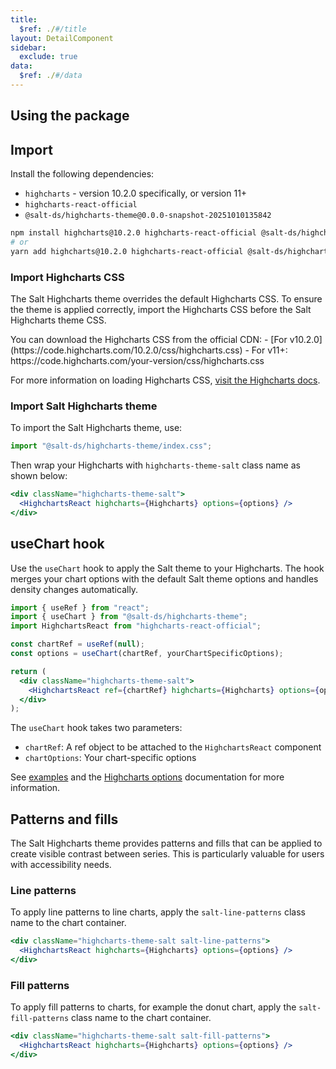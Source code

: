 ```yaml
---
title:
  $ref: ./#/title
layout: DetailComponent
sidebar:
  exclude: true
data:
  $ref: ./#/data
---
```


## Using the package

## Import

Install the following dependencies:

- `highcharts` - version 10.2.0 specifically, or version 11+
- `highcharts-react-official`
- `@salt-ds/highcharts-theme@0.0.0-snapshot-20251010135842`

```bash
npm install highcharts@10.2.0 highcharts-react-official @salt-ds/highcharts-theme@0.0.0-snapshot-20251010135842
# or
yarn add highcharts@10.2.0 highcharts-react-official @salt-ds/highcharts-theme@0.0.0-snapshot-20251010135842
```

### Import Highcharts CSS

The Salt Highcharts theme overrides the default Highcharts CSS. To ensure the theme is applied correctly, import the Highcharts CSS before the Salt Highcharts theme CSS.

<Callout title="Note">
  You can download the Highcharts CSS from the official CDN:
  - [For v10.2.0](https://code.highcharts.com/10.2.0/css/highcharts.css)
  - For v11+: https://code.highcharts.com/your-version/css/highcharts.css

For more information on loading Highcharts CSS, [visit the Highcharts docs](https://www.highcharts.com/docs/chart-design-and-style/style-by-css).

</Callout>

### Import Salt Highcharts theme

To import the Salt Highcharts theme, use:

```js
import "@salt-ds/highcharts-theme/index.css";
```

Then wrap your Highcharts with `highcharts-theme-salt` class name as shown below:

```jsx
<div className="highcharts-theme-salt">
  <HighchartsReact highcharts={Highcharts} options={options} />
</div>
```

## useChart hook

Use the `useChart` hook to apply the Salt theme to your Highcharts. The hook merges your chart options with the default Salt theme options and handles density changes automatically.

```jsx
import { useRef } from "react";
import { useChart } from "@salt-ds/highcharts-theme";
import HighchartsReact from "highcharts-react-official";

const chartRef = useRef(null);
const options = useChart(chartRef, yourChartSpecificOptions);

return (
  <div className="highcharts-theme-salt">
    <HighchartsReact ref={chartRef} highcharts={Highcharts} options={options} />
  </div>
);
```

The `useChart` hook takes two parameters:

- `chartRef`: A ref object to be attached to the `HighchartsReact` component
- `chartOptions`: Your chart-specific options

See [examples](./examples) and the [Highcharts options](https://www.highcharts.com/docs/getting-started/how-to-set-options) documentation for more information.

## Patterns and fills

The Salt Highcharts theme provides patterns and fills that can be applied to create visible contrast between series. This is particularly valuable for users with accessibility needs.

### Line patterns

To apply line patterns to line charts, apply the `salt-line-patterns` class name to the chart container.

```jsx
<div className="highcharts-theme-salt salt-line-patterns">
  <HighchartsReact highcharts={Highcharts} options={options} />
</div>
```

### Fill patterns

To apply fill patterns to charts, for example the donut chart, apply the `salt-fill-patterns` class name to the chart container.

```jsx
<div className="highcharts-theme-salt salt-fill-patterns">
  <HighchartsReact highcharts={Highcharts} options={options} />
</div>
```
